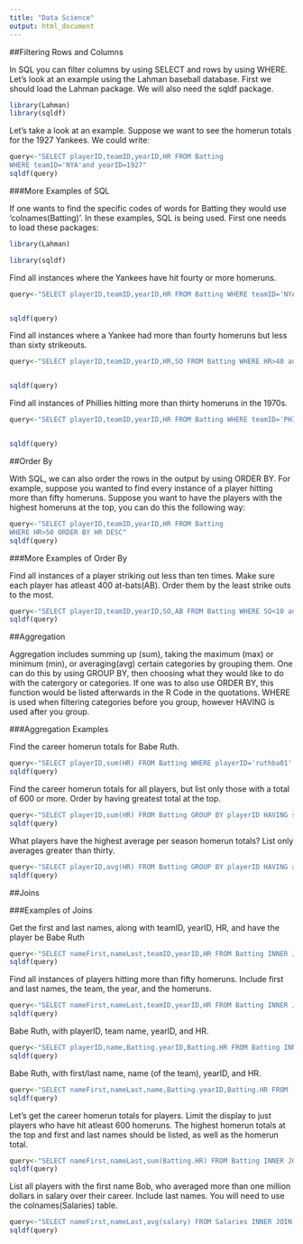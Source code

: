 ```yaml
---
title: "Data Science"
output: html_document
---
```


##Filtering Rows and Columns

In SQL you can filter columns by using SELECT and rows by using WHERE. Let's look at an example using the Lahman baseball database. First we should load the Lahman package. We will also need the sqldf package.

```r
library(Lahman)
library(sqldf)
```

Let's take a look at an example. Suppose we want to see the homerun totals for the 1927 Yankees. We could write:

```r
query<-"SELECT playerID,teamID,yearID,HR FROM Batting
WHERE teamID='NYA'and yearID=1927"
sqldf(query)

```

###More Examples of SQL


If one wants to find the specific codes of words for Batting they would use 'colnames(Batting)'. In these examples, SQL is being used. First one needs to load these packages:

```r

library(Lahman)

library(sqldf)

```

Find all instances where the Yankees have hit fourty or more homeruns.

```r

query<-"SELECT playerID,teamID,yearID,HR FROM Batting WHERE teamID='NYA' and HR>=40"


sqldf(query)

```


Find all instances where a Yankee had more than fourty homeruns but less than sixty strikeouts.

```r

query<-"SELECT playerID,teamID,yearID,HR,SO FROM Batting WHERE HR>40 and SO<60"


sqldf(query)

```

Find all instances of Phillies hitting more than thirty homeruns in the 1970s.

```r

query<-"SELECT playerID,teamID,yearID,HR FROM Batting WHERE teamID='PHI' and yearID>=1970 and yearID<=1979 and HR>30"


sqldf(query)

```


##Order By

With SQL, we can also order the rows in the output by using ORDER BY. For example, suppose you wanted to find every instance of a player hitting more than fifty homeruns. Suppose you want to have the players with the highest homeruns at the top, you can do this the following way:

```r
query<-"SELECT playerID,teamID,yearID,HR FROM Batting
WHERE HR>50 ORDER BY HR DESC"
sqldf(query)

```

###More Examples of Order By

Find all instances of a player striking out less than ten times. Make sure each player has atleast 400 at-bats(AB). Order them by the least strike outs to the most.

```r

query<-"SELECT playerID,teamID,yearID,SO,AB FROM Batting WHERE SO<10 and AB>=400 ORDER BY SO"
sqldf(query)

```

##Aggregation

Aggregation includes summing up (sum), taking the maximum (max) or minimum (min), or averaging(avg) certain categories by grouping them. One can do this by using GROUP BY, then choosing what they would like to do with the catergory or categories. If one was to also use ORDER BY, this function would be listed afterwards in the R Code in the quotations. WHERE is used when filtering categories before you group, however HAVING is used after you group.

###Aggregation Examples

Find the career homerun totals for Babe Ruth.

```r

query<-"SELECT playerID,sum(HR) FROM Batting WHERE playerID='ruthba01' GROUP BY playerID"
sqldf(query)

```

Find the career homerun totals for all players, but list only those with a total of 600 or more. Order by having greatest total at the top.

```r

query<-"SELECT playerID,sum(HR) FROM Batting GROUP BY playerID HAVING sum(HR)>=600 ORDER BY sum(HR) DESC"
sqldf(query)

```

What players have the highest average per season homerun totals? List only averages greater than thirty.

```r

query<-"SELECT playerID,avg(HR) FROM Batting GROUP BY playerID HAVING avg(HR)>30 ORDER BY avg(HR) DESC"
sqldf(query)

```

##Joins

###Examples of Joins

Get the first and last names, along with teamID, yearID, HR, and have the player be Babe Ruth

```r

query<-"SELECT nameFirst,nameLast,teamID,yearID,HR FROM Batting INNER JOIN Master ON Batting.playerID=Master.playerID WHERE Batting.playerID='ruthba01'"
sqldf(query)

```

Find all instances of players hitting more than fifty homeruns. Include first and last names, the team, the year, and the homeruns.

```r

query<-"SELECT nameFirst,nameLast,teamID,yearID,HR FROM Batting INNER JOIN Master ON Batting.playerID=Master.playerID WHERE HR>50 ORDER BY HR DESC"
sqldf(query)

```

Babe Ruth, with playerID, team name, yearID, and HR.

```r

query<-"SELECT playerID,name,Batting.yearID,Batting.HR FROM Batting INNER JOIN Teams ON Batting.teamID=Teams.teamID and Batting.yearID=Teams.yearID WHERE playerID='ruthba01'"
sqldf(query)

```

Babe Ruth, with first/last name, name (of the team), yearID, and HR.

```r

query<-"SELECT nameFirst,nameLast,name,Batting.yearID,Batting.HR FROM (Batting INNER JOIN Master ON Batting.playerID=Master.playerID) INNER JOIN Teams ON Batting.teamID=Teams.teamID and Batting.yearID=Teams.yearID WHERE Batting.playerID='ruthba01'"
sqldf(query)

```

Let's get the career homerun totals for players. Limit the display to just players who have hit atleast 600 homeruns. The highest homerun totals at the top and first and last names should be listed, as well as the homerun total.

```r
query<-"SELECT nameFirst,nameLast,sum(Batting.HR) FROM Batting INNER JOIN Master ON Batting.playerID=Master.playerID GROUP BY Master.playerID HAVING sum(Batting.HR)>=600 ORDER BY sum(Batting.HR) DESC"
sqldf(query)
```

List all players with the first name Bob, who averaged more than one million dollars in salary over their career. Include last names. You will need to use the colnames(Salaries) table.

```r
query<-"SELECT nameFirst,nameLast,avg(salary) FROM Salaries INNER JOIN Master On Salaries.playerID=Master.playerID GROUP BY Master.playerID HAVING nameFirst='Bob' and avg(salary)>=1000000 ORDER BY avg(salary) DESC"
sqldf(query)
```










